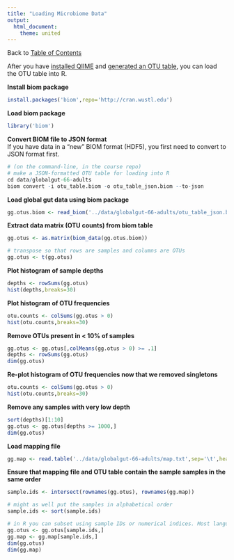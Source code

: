 ```yaml
---
title: "Loading Microbiome Data"
output:
  html_document:
    theme: united
---
```

Back to [Table of Contents](index.html)  

After you have [installed QIIME](01.installing.qiime.html) and [generated an OTU table](02.first.steps.with.qiime.html), you can load the OTU table into R.

**Install biom package**
```r
install.packages('biom',repo='http://cran.wustl.edu')
```

**Load biom package**
```r
library('biom')
```

**Convert BIOM file to JSON format**  
If you have data in a "new" BIOM format (HDF5), you first need to convert to JSON format first.  
```r
# (on the command-line, in the course repo)
# make a JSON-formatted OTU table for loading into R
cd data/globalgut-66-adults
biom convert -i otu_table.biom -o otu_table_json.biom --to-json
```

**Load global gut data using biom package**
```r
gg.otus.biom <- read_biom('../data/globalgut-66-adults/otu_table_json.biom')
```

**Extract data matrix (OTU counts) from biom table**
```r
gg.otus <- as.matrix(biom_data(gg.otus.biom))

# transpose so that rows are samples and columns are OTUs
gg.otus <- t(gg.otus)
```

**Plot histogram of sample depths**
```r
depths <- rowSums(gg.otus)
hist(depths,breaks=30)
```

**Plot histogram of OTU frequencies**
```r
otu.counts <- colSums(gg.otus > 0)
hist(otu.counts,breaks=30)
```

**Remove OTUs present in < 10% of samples**
```r
gg.otus <- gg.otus[,colMeans(gg.otus > 0) >= .1]
depths <- rowSums(gg.otus)
dim(gg.otus)
```

**Re-plot histogram of OTU frequencies now that we removed singletons**
```r
otu.counts <- colSums(gg.otus > 0)
hist(otu.counts,breaks=30)
```

**Remove any samples with very low depth**
```r
sort(depths)[1:10]
gg.otus <- gg.otus[depths >= 1000,]
dim(gg.otus)
```

**Load mapping file**
```r
gg.map <- read.table('../data/globalgut-66-adults/map.txt',sep='\t',head=T,row=1,check=F,comment='')

```

**Ensure that mapping file and OTU table contain the sample samples in the same order**
```r
sample.ids <- intersect(rownames(gg.otus), rownames(gg.map))

# might as well put the samples in alphabetical order
sample.ids <- sort(sample.ids)

# in R you can subset using sample IDs or numerical indices. Most languages only use indices.
gg.otus <- gg.otus[sample.ids,]
gg.map <- gg.map[sample.ids,]
dim(gg.otus)
dim(gg.map)
```
